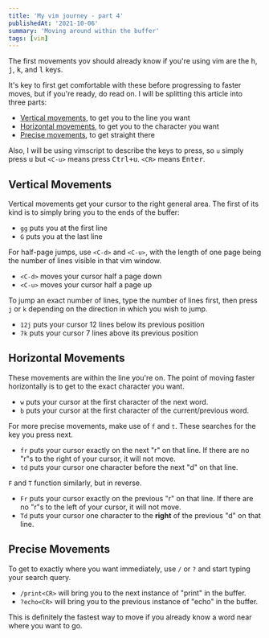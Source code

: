 ```yaml
---
title: 'My vim journey - part 4'
publishedAt: '2021-10-06'
summary: 'Moving around within the buffer'
tags: [vim]
---
```


The first movements yov should already know if you're using vim are
the <Kbd>h</Kbd>, <Kbd>j</Kbd>, <Kbd>k</Kbd>, and <Kbd>l</Kbd> keys.

It's key to first get comfortable with these before progressing to faster
moves, but if you're ready, do read on. I will be splitting this article into
three parts:

- [Vertical movements](#vertical-movements), to get you to the line you want
- [Horizontal movements](#horizontal-movements), to get you to the character you want
- [Precise movements](#precise-movements), to get straight there

Also, I will be using vimscript to describe the keys to press, so `u` simply
press <Kbd>u</Kbd> but `<C-u>` means press <Kbd>Ctrl+u</Kbd>.
`<CR>` means <Kbd>Enter</Kbd>.

## Vertical Movements

Vertical movements get your cursor to the right general area. The first of its
kind is to simply bring you to the ends of the buffer:

- `gg` puts you at the first line
- `G` puts you at the last line

For half-page jumps, use `<C-d>` and `<C-u>`, with the length of one page being
the number of lines visible in that vim window.

- `<C-d>` moves your cursor half a page down
- `<C-u>` moves your cursor half a page up

To jump an exact number of lines, type the number of lines first, then press `j`
or `k` depending on the direction in which you wish to jump.

- `12j` puts your cursor 12 lines below its previous position
- `7k` puts your cursor 7 lines above its previous position

## Horizontal Movements

These movements are within the line you're on. The point of moving faster
horizontally is to get to the exact character you want.

- `w` puts your cursor at the first character of the next word.
- `b` puts your cursor at the first character of the current/previous word.

For more precise movements, make use of `f` and `t`. These searches for the key
you press next.

- `fr` puts your cursor exactly on the next "r" on that line. If there are no
  "r"s to the right of your cursor, it will not move.
- `td` puts your cursor one character before the next "d" on that line.

`F` and `T` function similarly, but in reverse.

- `Fr` puts your cursor exactly on the previous "r" on that line. If there are
  no "r"s to the left of your cursor, it will not move.
- `Td` puts your cursor one character to the **right** of the previous "d" on
  that line.

## Precise Movements

To get to exactly where you want immediately, use `/` or `?` and start typing your
search query.

- `/print<CR>` will bring you to the next instance of "print" in the buffer.
- `?echo<CR>` will bring you to the previous instance of "echo" in the buffer.

This is definitely the fastest way to move if you already know a word near where
you want to go.
